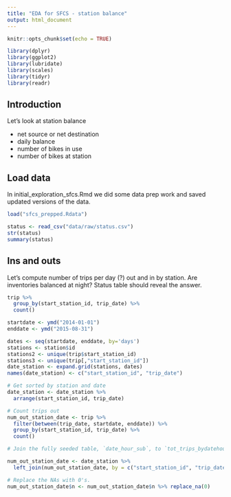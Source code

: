 ```yaml
---
title: "EDA for SFCS - station balance"
output: html_document
---
```


```r
knitr::opts_chunk$set(echo = TRUE)
```

```r
library(dplyr)
library(ggplot2)
library(lubridate)
library(scales)
library(tidyr)
library(readr)
```

## Introduction

Let's look at station balance

- net source or net destination
- daily balance
- number of bikes in use
- number of bikes at station



## Load data

In initial_exploration_sfcs.Rmd we did some data prep work and saved updated versions of the data.

```r
load("sfcs_prepped.Rdata")
```

```r
status <- read_csv("data/raw/status.csv")
str(status)
summary(status)
```

## Ins and outs

Let's compute number of trips per day (?) out and in by station. Are inventories balanced at night? Status table should reveal the answer.

```r
trip %>% 
  group_by(start_station_id, trip_date) %>% 
  count()
```

```r
startdate <- ymd("2014-01-01")
enddate <- ymd("2015-08-31")

dates <- seq(startdate, enddate, by='days')
stations <- station$id
stations2 <- unique(trip$start_station_id)
stations3 <- unique(trip[,"start_station_id"])
date_station <- expand.grid(stations, dates)
names(date_station) <- c("start_station_id", "trip_date")

# Get sorted by station and date
date_station <- date_station %>% 
  arrange(start_station_id, trip_date)

# Count trips out
num_out_station_date <- trip %>% 
  filter(between(trip_date, startdate, enddate)) %>% 
  group_by(start_station_id, trip_date) %>% 
  count()

# Join the fully seeded table, `date_hour_sub`, to `tot_trips_bydatehour_sub`. 

num_out_station_date <- date_station %>% 
  left_join(num_out_station_date, by = c("start_station_id", "trip_date"))

# Replace the NAs with 0's.
num_out_station_date$n <- num_out_station_date$n %>% replace_na(0)


```